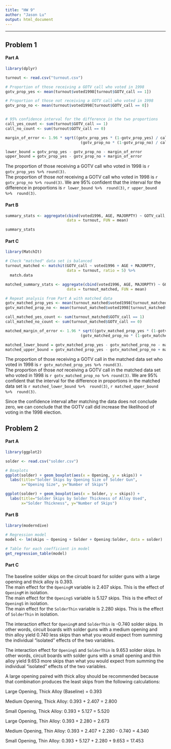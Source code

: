 ```yaml
---
title: "HW 9"
author: "Jason Lu"
output: html_document
---
```


***

## **Problem 1**

#### **Part A**

```r
library(dplyr)

turnout <- read.csv("turnout.csv")

# Proportion of those receiving a GOTV call who voted in 1998
gotv_prop_yes <- mean(turnout$voted1998[turnout$GOTV_call == 1])

# Proportion of those not receiving a GOTV call who voted in 1998
gotv_prop_no <- mean(turnout$voted1998[turnout$GOTV_call == 0])


# 95% confidence interval for the difference in the two proportions
call_yes_count <- sum(turnout$GOTV_call == 1)
call_no_count <- sum(turnout$GOTV_call == 0)

margin_of_error <- 1.96 * sqrt((gotv_prop_yes * (1-gotv_prop_yes) / call_yes_count) + 
                                 (gotv_prop_no * (1-gotv_prop_no) / call_no_count))

lower_bound = gotv_prop_yes - gotv_prop_no - margin_of_error
upper_bound = gotv_prop_yes - gotv_prop_no + margin_of_error
```

The proportion of those receiving a GOTV call who voted in 1998 is 
`r gotv_prop_yes %>% round(3)`.  
The proportion of those *not* receiving a GOTV call who voted in 1998 is 
`r gotv_prop_no %>% round(3)`.
We are 95% confident that the interval for the difference in proportions is 
`r lower_bound %>%  round(3)`, `r upper_bound %>%  round(3)`.  

#### **Part B**

```r
summary_stats <- aggregate(cbind(voted1996, AGE, MAJORPTY) ~ GOTV_call, 
                           data = turnout, FUN = mean)

summary_stats
```

#### **Part C**
```r
library(MatchIt)

# Check "matched" data set is balanced 
turnout_matched <- matchit(GOTV_call ~ voted1996 + AGE + MAJORPTY, 
                           data = turnout, ratio = 5) %>% 
  match.data

matched_summary_stats <- aggregate(cbind(voted1996, AGE, MAJORPTY) ~ GOTV_call, 
                           data = turnout_matched, FUN = mean)

# Repeat analysis from Part A with matched data
gotv_matched_prop_yes <- mean(turnout_matched$voted1998[turnout_matched$GOTV_call == 1])
gotv_matched_prop_no <- mean(turnout_matched$voted1998[turnout_matched$GOTV_call == 0])

call_matched_yes_count <- sum(turnout_matched$GOTV_call == 1)
call_matched_no_count <- sum(turnout_matched$GOTV_call == 0)

matched_margin_of_error <- 1.96 * sqrt((gotv_matched_prop_yes * (1-gotv_matched_prop_yes) / call_matched_yes_count) + 
                                 (gotv_matched_prop_no * (1-gotv_matched_prop_no) / call_matched_no_count))

matched_lower_bound = gotv_matched_prop_yes - gotv_matched_prop_no - matched_margin_of_error
matched_upper_bound = gotv_matched_prop_yes - gotv_matched_prop_no + matched_margin_of_error
```

The proportion of those receiving a GOTV call in the matched data set who voted in 1998 is 
`r gotv_matched_prop_yes %>% round(3)`.  
The proportion of those *not* receiving a GOTV call in the matched data set who voted in 1998 is 
`r gotv_matched_prop_no %>% round(3)`.
We are 95% confident that the interval for the difference in proportions in the matched data set is 
`r matched_lower_bound %>%  round(3)`, `r matched_upper_bound %>%  round(3)`.  

Since the confidence interval after matching the data does not conclude zero, we 
can conclude that the GOTV call did increase the likelihood of voting in the 
1998 election.  

## **Problem 2**

#### **Part A**
```r
library(ggplot2)

solder <- read.csv("solder.csv")

# Boxplots
ggplot(solder) + geom_boxplot(aes(x = Opening, y = skips)) +
  labs(title="Solder Skips by Opening Size of Solder Gun",
       x="Opening Size", y="Number of Skips")

ggplot(solder) + geom_boxplot(aes(x = Solder, y = skips)) +
  labs(title="Solder Skips by Solder Thickness of Alloy Used",
       x="Solder Thickness", y="Number of Skips")
```

#### **Part B**
```r
library(moderndive)

# Regression model
model <- lm(skips ~ Opening + Solder + Opening:Solder, data = solder)

# Table for each coefficient in model
get_regression_table(model)
```

#### **Part C**
The baseline solder skips on the circuit board for solder guns with a large opening 
and thick alloy is 0.393.  
The main effect for the `OpeningM` variable is 2.407 skips. This is the effect of 
`OpeningM` in isolation.  
The main effect for the `OpeningS` variable is 5.127 skips. This is the effect of 
`OpeningS` in isolation.  
The main effect for the `SolderThin` variable is 2.280 skips. This is the effect of 
`SolderThin` in isolation.  

The interaction effect for `OpeningM` and `SolderThin` is -0.740 solder skips. 
In other words, circuit boards with solder guns with a medium opening and thin alloy 
yield 0.740 less skips than what you would expect from summing the individual 
“isolated” effects of the two variables.  

The interaction effect for `OpeningS` and `SolderThin` is 9.653 solder skips. 
In other words, circuit boards with solder guns with a small opening and thin alloy 
yield 9.653 more skips than what you would expect from summing the individual 
“isolated” effects of the two variables.  

A large opening paired with thick alloy should be recommended because that combination 
produces the least skips from the following calculations:  

Large Opening, Thick Alloy (Baseline) = 0.393

Medium Opening, Thick Alloy:
0.393 + 2.407 = 2.800

Small Opening, Thick Alloy:
0.393 + 5.127 = 5.520

Large Opening, Thin Alloy:
0.393 + 2.280 = 2.673

Medium Opening, Thin Alloy:
0.393 + 2.407 + 2.280 - 0.740 = 4.340

Small Opening, Thin Alloy:
0.393 + 5.127 + 2.280 + 9.653 = 17.453






